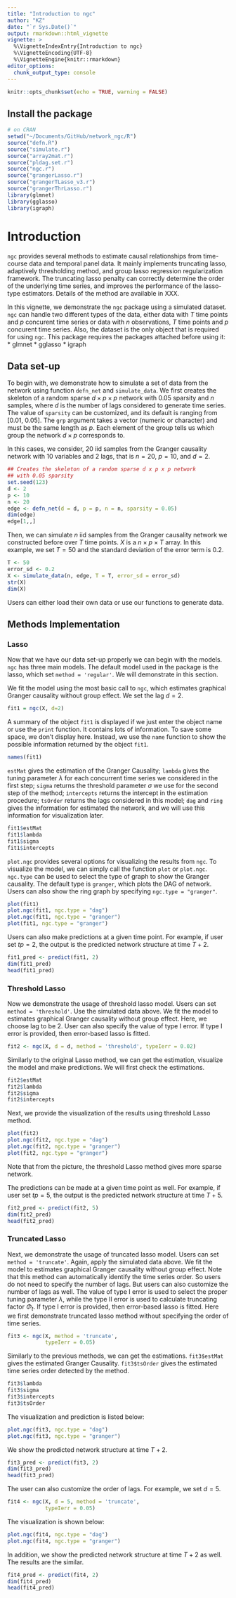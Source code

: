 ```yaml
---
title: "Introduction to ngc"
author: "KZ"
date: "`r Sys.Date()`"
output: rmarkdown::html_vignette
vignette: >
  %\VignetteIndexEntry{Introduction to ngc}
  %\VignetteEncoding{UTF-8}
  %\VignetteEngine{knitr::rmarkdown}
editor_options: 
  chunk_output_type: console
---
```


```r
knitr::opts_chunk$set(echo = TRUE, warning = FALSE)
```

## Install the package

```r
# on CRAN
setwd("~/Documents/GitHub/network_ngc/R")
source("defn.R")
source("simulate.r")
source("array2mat.r")
source("pldag.set.r")
source("ngc.r")
source("grangerLasso.r")
source("grangerTLasso_v3.r")
source("grangerThrLasso.r")
library(glmnet)
library(gglasso)
library(igraph)
```
# Introduction

`ngc` provides several methods to estimate causal relationships from time-course data and temporal panel data. It mainly implements truncating lasso, adaptively thresholding method, and group lasso regression regularization framework. The truncating lasso penalty can correctly determine the order of the underlying time series, and improves the performance of the lasso-type estimators. Details of the method are available in XXX. 

In this vignette, we demonstrate the `ngc` package using a simulated dataset. `ngc` can handle two different types of the data, either data with $T$ time points and $p$ concurent time series or data with $n$ observations, $T$ time points and $p$ concurent time series. Also, the dataset is the only object that is required for using `ngc`. This package requires the packages attached before using it:
*   glmnet
*   gglasso
*   igraph

## Data set-up
To begin with, we demonstrate how to simulate a set of data from the network using function `defn_net` and `simulate_data`. We first creates the skeleton of a random sparse $d \times p \times p$ network with $0.05$ sparsity and $n$ samples, where $d$ is the number of lags considered to generate time series. The value of `sparsity` can be customized, and its default is ranging from [0.01, 0.05]. The `grp` argument takes a vector (numeric or character) and must be the same length as $p$. Each element of the group tells us which group the network $d \times p$ corresponds to. 

In this cases, we consider, $20$ iid samples from the Granger causality network with $10$ variables and $2$ lags, that is $n = 20$, $p = 10$, and $d=2$.

```r
## Creates the skeleton of a random sparse d x p x p network 
## with 0.05 sparsity
set.seed(123)
d <- 2
p <- 10
n <- 20
edge <- defn_net(d = d, p = p, n = n, sparsity = 0.05)
dim(edge)
edge[1,,]
```

Then, we can simulate $n$ iid samples from the Granger causality network we constructed before over $T$ time points. $X$ is a $n \times p \times T$ array. In this example, we set $T= 50$ and the standard deviation of the error term is $0.2$.

```r
T <- 50
error_sd <- 0.2
X <- simulate_data(n, edge, T = T, error_sd = error_sd)
str(X)
dim(X)
```

Users can either load their own data or use our functions to generate data.

## Methods Implementation

### Lasso
Now that we have our data set-up properly we can begin with the models. `ngc` has three main models. The default model used in the package is the lasso, which set `method = 'regular'`. We will demonstrate in this section. 

We fit the model using the most basic call to `ngc`, which estimates graphical Granger causality without group effect. We set the lag $d = 2$.
```r
fit1 = ngc(X, d=2)
```

A summary of the object `fit1` is displayed if we just enter the object name or use the `print` function. It contains lots of information. To save some space, we don't display here. Instead, we use the `name` function to show the possible information returned by the object `fit1`.
```r
names(fit1)
```

`estMat` gives the estimation of the Granger Causality; `lambda` gives the tuning parameter $\lambda$ for each concurrent time series we considered in the first step; `sigma` returns the threshold parameter $\sigma$ we use for the second step of the method; `intercepts` returns the intercept in the estimation procedure; `tsOrder` returns the lags considered in this model; `dag` and `ring` gives the information for estimated the network, and we will use this information for visualization later.
```r
fit1$estMat
fit1$lambda
fit1$sigma
fit1$intercepts
```

`plot.ngc` provides several options for visualizing the results from `ngc`. To visualize the model, we can simply call the function `plot` or `plot.ngc`. `ngc.type` can be used to select the type of graph to show the Granger causality. The default type is `granger`, which plots the DAG of network. Users can also show the ring graph by specifying `ngc.type = "granger"`.
```r
plot(fit1)
plot.ngc(fit1, ngc.type = "dag")
plot.ngc(fit1, ngc.type = "granger")
plot(fit1, ngc.type = "granger")
```


Users can also make predictions at a given time point. For example, if user set $tp = 2$, the output is the predicted network structure at time $T+2$.
```r
fit1_pred <- predict(fit1, 2)
dim(fit1_pred)
head(fit1_pred)
```

### Threshold Lasso
Now we demonstrate the usage of threshold lasso model. Users can set `method = 'threshold'`. Use the simulated data above. We fit the model to estimates graphical Granger causality without group effect. Here, we choose lag to be 2. User can also specify the value of type I error. If type I error is provided, then error-based lasso is fitted.
```r
fit2 <- ngc(X, d = d, method = 'threshold', typeIerr = 0.02)
```
Similarly to the original Lasso method, we can get the estimation, visualize the model and make predictions. We will first check the estimations.
```r
fit2$estMat
fit2$lambda
fit2$sigma
fit2$intercepts
```
Next, we provide the visualization of the results using threshold Lasso method.
```r
plot(fit2)
plot.ngc(fit2, ngc.type = "dag")
plot.ngc(fit2, ngc.type = "granger")
plot(fit2, ngc.type = "granger")
```

Note that from the picture, the threshold Lasso method gives more sparse network.

The predictions can be made at a given time point as well. For example, if user set $tp = 5$, the output is the predicted network structure at time $T+5$.
```r
fit2_pred <- predict(fit2, 5)
dim(fit2_pred)
head(fit2_pred)
```

### Truncated Lasso
Next, we demonstrate the usage of truncated lasso model. Users can set `method = 'truncate'`. Again, apply the simulated data above. We fit the model to estimates graphical Granger causality without group effect. 
Note that this method can automatically identify the time series order. So users do not need to specify the number of lags. But users can also customize the number of lags as well. The value of type I error is used to select the proper tuning parameter $\lambda$, while the type II error is used to calculate truncating factor $\Phi_t$. If type I error is provided, then error-based lasso is fitted.
Here we first demonstrate truncated lasso method without specifying the order of time series.

```r
fit3 <- ngc(X, method = 'truncate', 
            typeIerr = 0.05)
```
Similarly to the previous methods, we can get the estimations. `fit3$estMat` gives the estimated Granger Causality. `fit3$tsOrder` gives the estimated time series order detected by the method.
```r
fit3$lambda
fit3$sigma
fit3$intercepts
fit3$tsOrder
```
The visualization and prediction is listed below:
```r
plot.ngc(fit3, ngc.type = "dag")
plot.ngc(fit3, ngc.type = "granger")
```

We show the predicted network structure at time $T+2$.
```r
fit3_pred <- predict(fit3, 2)
dim(fit3_pred)
head(fit3_pred)
```

The user can also customize the order of lags. For example, we  set $d = 5$.
```r
fit4 <- ngc(X, d = 5, method = 'truncate', 
            typeIerr = 0.05)
```
The visualization is shown below:
```r
plot.ngc(fit4, ngc.type = "dag")
plot.ngc(fit4, ngc.type = "granger")
```

In addition, we show the predicted network structure at time $T+2$ as well. The results are the similar.
```r
fit4_pred <- predict(fit4, 2)
dim(fit4_pred)
head(fit4_pred)
```